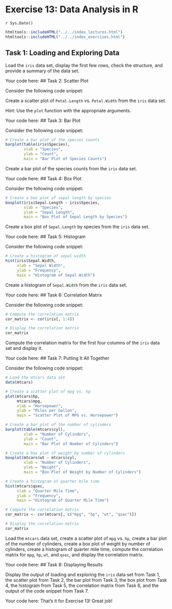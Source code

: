 # Exercise 13: Data Analysis in R
`r Sys.Date()`

````r
htmltools::includeHTML("../../index_lectures.html")
htmltools::includeHTML("../../index_exercises.html")
````



## Task 1: Loading and Exploring Data


Load the `iris` data set, display the first few rows, check the structure,
and provide a summary of the data set.

Your code here:
## Task 2: Scatter Plot

Consider the following code snippet:


Create a scatter plot of `Petal.Length` vs. `Petal.Width` from the `iris`
data set.

Hint: Use the `plot` function with the appropriate arguments.

Your code here:
## Task 3: Bar Plot

Consider the following code snippet:

```r
# Create a bar plot of the species counts
barplot(table(iris$Species),
        xlab = "Species",
        ylab = "Count",
        main = "Bar Plot of Species Counts")
```

Create a bar plot of the species counts from the `iris` data set.

Your code here:
## Task 4: Box Plot

Consider the following code snippet:

```r
# Create a box plot of sepal length by species
boxplot(iris$Sepal.Length ~ iris$Species,
        xlab = "Species",
        ylab = "Sepal Length",
        main = "Box Plot of Sepal Length by Species")
```

Create a box plot of `Sepal.Length` by species from the `iris` data set.

Your code here:
## Task 5: Histogram

Consider the following code snippet:

```r
# Create a histogram of sepal width
hist(iris$Sepal.Width,
     xlab = "Sepal Width",
     ylab = "Frequency",
     main = "Histogram of Sepal Width")
```

Create a histogram of `Sepal.Width` from the `iris` data set.

Your code here:
## Task 6: Correlation Matrix

Consider the following code snippet:

```r
# Compute the correlation matrix
cor_matrix <- cor(iris[, 1:4])

# Display the correlation matrix
cor_matrix
```

Compute the correlation matrix for the first four columns of the `iris` data
set and display it.

Your code here:
## Task 7: Putting It All Together

Consider the following code snippet:

```r
# Load the mtcars data set
data(mtcars)

# Create a scatter plot of mpg vs. hp
plot(mtcars$hp,
     mtcars$mpg,
     xlab = "Horsepower",
     ylab = "Miles per Gallon",
     main = "Scatter Plot of MPG vs. Horsepower")

# Create a bar plot of the number of cylinders
barplot(table(mtcars$cyl),
        xlab = "Number of Cylinders",
        ylab = "Count",
        main = "Bar Plot of Number of Cylinders")

# Create a box plot of weight by number of cylinders
boxplot(mtcars$wt ~ mtcars$cyl,
        xlab = "Number of Cylinders",
        ylab = "Weight",
        main = "Box Plot of Weight by Number of Cylinders")

# Create a histogram of quarter mile time
hist(mtcars$qsec,
     xlab = "Quarter Mile Time",
     ylab = "Frequency",
     main = "Histogram of Quarter Mile Time")

# Compute the correlation matrix
cor_matrix <- cor(mtcars[, c("mpg", "hp", "wt", "qsec")])

# Display the correlation matrix
cor_matrix
```

Load the `mtcars` data set, create a scatter plot of `mpg` vs. `hp`, create a
bar plot of the number of cylinders, create a box plot of weight by number of
cylinders, create a histogram of quarter mile time, compute the correlation
matrix for `mpg`, `hp`, `wt`, and `qsec`, and display the correlation matrix.

Your code here:
## Task 8: Displaying Results

Display the output of loading and exploring the `iris` data set from Task 1,
the scatter plot from Task 2, the bar plot from Task 3, the box plot from
Task 4, the histogram from Task 5, the correlation matrix from Task 6, and
the output of the code snippet from Task 7.

Your code here:
That's it for Exercise 13! Great job!
